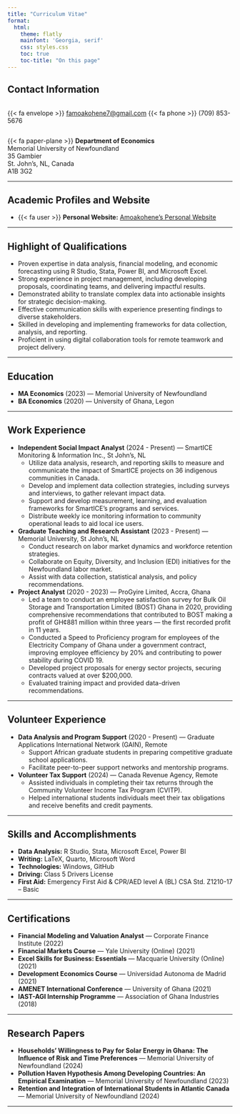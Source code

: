 ```yaml
---
title: "Curriculum Vitae"
format:
  html:
    theme: flatly
    mainfont: 'Georgia, serif'
    css: styles.css
    toc: true
    toc-title: "On this page"
---
```


## **Contact Information**

<div style="display: flex; align-items: center; gap: 15px;">
{{< fa envelope >}} [famoakohene7@gmail.com](mailto:famoakohene7@gmail.com)
{{< fa phone >}} (709) 853-5676
</div>

{{< fa paper-plane >}} **Department of Economics**\
Memorial University of Newfoundland\
35 Gambier\
St. John's, NL, Canada\
A1B 3G2

---

## **Academic Profiles and Website**

- {{< fa user >}} **Personal Website:** [Amoakohene's Personal Website](https://https://famoakohene7.github.io/Kwaku-Amoakohene/)

---

## **Highlight of Qualifications**

- Proven expertise in data analysis, financial modeling, and economic forecasting using R Studio, Stata, Power BI, and Microsoft Excel.  
- Strong experience in project management, including developing proposals, coordinating teams, and delivering impactful results.  
- Demonstrated ability to translate complex data into actionable insights for strategic decision-making.  
- Effective communication skills with experience presenting findings to diverse stakeholders.  
- Skilled in developing and implementing frameworks for data collection, analysis, and reporting.  
- Proficient in using digital collaboration tools for remote teamwork and project delivery.  

---

## **Education**

- **MA Economics** (2023) — Memorial University of Newfoundland  
- **BA Economics** (2020) — University of Ghana, Legon

---

## **Work Experience**

- **Independent Social Impact Analyst** (2024 - Present) — SmartICE Monitoring & Information Inc., St John’s, NL  
    - Utilize data analysis, research, and reporting skills to measure and communicate the impact of SmartICE projects on 36 indigenous communities in Canada.  
    - Develop and implement data collection strategies, including surveys and interviews, to gather relevant impact data.  
    - Support and develop measurement, learning, and evaluation frameworks for SmartICE’s programs and services.  
    - Distribute weekly ice monitoring information to community operational leads to aid local ice users.  

- **Graduate Teaching and Research Assistant** (2023 - Present) — Memorial University, St John's, NL  
    - Conduct research on labor market dynamics and workforce retention strategies.  
    - Collaborate on Equity, Diversity, and Inclusion (EDI) initiatives for the Newfoundland labor market.  
    - Assist with data collection, statistical analysis, and policy recommendations.  

- **Project Analyst** (2020 - 2023) — ProGyire Limited, Accra, Ghana  
    - Led a team to conduct an employee satisfaction survey for Bulk Oil Storage and Transportation Limited (BOST) Ghana in 2020, providing comprehensive recommendations that contributed to BOST making a profit of GH¢881 million within three years — the first recorded profit in 11 years.  
    - Conducted a Speed to Proficiency program for employees of the Electricity Company of Ghana under a government contract, improving employee efficiency by 20% and contributing to power stability during COVID 19.  
    - Developed project proposals for energy sector projects, securing contracts valued at over \$200,000.  
    - Evaluated training impact and provided data-driven recommendations.  

---

## **Volunteer Experience**

- **Data Analysis and Program Support** (2020 - Present) — Graduate Applications International Network (GAIN), Remote  
    - Support African graduate students in preparing competitive graduate school applications.  
    - Facilitate peer-to-peer support networks and mentorship programs.  

- **Volunteer Tax Support** (2024) — Canada Revenue Agency, Remote  
    - Assisted individuals in completing their tax returns through the Community Volunteer Income Tax Program (CVITP).  
    - Helped international students individuals meet their tax obligations and receive benefits and credit payments.  

---

## **Skills and Accomplishments**

- **Data Analysis:** R Studio, Stata, Microsoft Excel, Power BI  
- **Writing:** LaTeX, Quarto, Microsoft Word  
- **Technologies:** Windows, GitHub  
- **Driving:** Class 5 Drivers License  
- **First Aid:** Emergency First Aid & CPR/AED level A (BL) CSA Std. Z1210-17 – Basic  

---

## **Certifications**

- **Financial Modeling and Valuation Analyst** — Corporate Finance Institute (2022)  
- **Financial Markets Course** — Yale University (Online) (2021)  
- **Excel Skills for Business: Essentials** — Macquarie University (Online) (2021)  
- **Development Economics Course** — Universidad Autonoma de Madrid (2021)  
- **AMENET International Conference** — University of Ghana (2021)  
- **IAST-AGI Internship Programme** — Association of Ghana Industries (2018)  

---

## **Research Papers**

- **Households’ Willingness to Pay for Solar Energy in Ghana: The Influence of Risk and Time Preferences** — Memorial University of Newfoundland (2024)  
- **Pollution Haven Hypothesis Among Developing Countries: An Empirical Examination** — Memorial University of Newfoundland (2023)  
- **Retention and Integration of International Students in Atlantic Canada** — Memorial University of Newfoundland (2024)  

---
